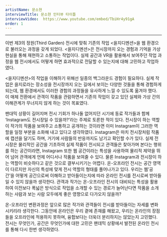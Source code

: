 ```yaml
---
artistName: 문소현
interviewTitle: 문소현 인터뷰 타이틀
interviewVideo:  https://www.youtube.com/embed/TbiHr4y91gA
order: 1
---
```


<InterviewBody artistName={artistName} interviewTitle={interviewTitle} video={interviewVideo} />

---
이번 제3의 정원(Third Garden) 전시에 맞춰 기존의 작업 <을지디멘션>을 웹 환경으로 불러오는 과정을 갖게 되었다. <을지디멘션>은 전시장까지 오는 경험과 기억을 가상현실을 통해 재현하고 소통하는 작업이다. 실제 공간과 VR을 활용해서 보여주던 작업 과정을 웹 전시에서도 어떻게 하면 효과적으로 전달할 수 있는지에 대해 고민하고 작업하였다.

<을지디멘션>의 작업을 이해하기 위해선 일종의 백그라운드 경험이 필요하다. 실제 작업은 을지로라는 장소성을 전시장까지 오는 길에서 보이는 다양한 것들을 통해 경험하게 되는데, 웹 환경에서도 이러한 경험의 과정들을 유사하게 느낄 수 있도록 옮겨야 했다. 이 매체 전환에서 관객이 작품을 관람하면서 기존의 작업이 갖고 있던 실제와 가상 간의 이해관계가 무너지지 않게 하는 것이 목표였다.

팬대믹 상황이 길어지며 전시 기회가 하나둘 없어지던 시기에 동료 작가들과 함께 ‘Instagram도 전시장일 수 있을까?’라는 주제로 토론한 적이 있다. 전시장이 하는 역할이 작가의 작품을 보여주고 소통하고 공개하는 것이라면 이미 Instagram이 그러한 역할을 일정 부분을 소화해 내고 있다고 생각하였다. Instagram은 마치 전시장처럼 작품에 캡션을 달기도 하며, 거기에 사람들의 반응까지도 남기고 확인할 수가 있다. 실제 전시장은 물리적인 공간을 기초하여 실제 작품이 전시되고 관객들은 찾아가며 본다는 행위를 하는 공간이라면, Instagram 또한 웹 공간이라는 특성을 사용하여 물리적 제약을 뛰어 넘어 관객에게 언제 어디서나 작품을 보여줄 수 있다. 물론 Instagram과 전시장이 하는 역할이 비슷하다고 같은 것으로 결부시키기는 어렵다. 온-오프라인 전시는 공간 영역이 다르지만 자신의 특성에 맞게 전시 역할의 형태를 풀어나가고 있다. 우리는 웹’공간’을 어떻게 공간으로써 이해하고 받아들이는지에 따라 온라인 전시를 전시로써 받아들일 수 있지 않을까 생각한다. 관객과 작가는 온-오프라인 전시의 대비되는 특성을 활용하여 이전보다 폭넓은 방식으로 작업을 소개할 수 있는 경로가 늘어난다면 작품을 소개하는 사람과 보는 사람 모두에게 좋은 영향으로 다가오지 않을까?

온-오프라인 변환과정은 앞으로 많은 작가와 관객들이 전시를 받아들이는 자세를 변화시키리라 생각한다. 그동안에 온라인은 우리 곁에 존재를 해왔고, 우리는 온라인의 장점들을 오프라인에 적용하지 못하며, 융합보다는 더욱더 분리하지는 않았는지 고민했다. 전시는 무엇인가, 공간은 무엇인가에 대한 고민은 팬데믹 상황에서 발전된 온라인 전시를 통해 다시 한번 생각하였다.
